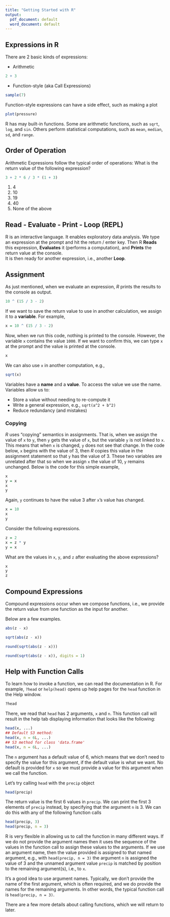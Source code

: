```yaml
---
title: "Getting Started with R"
output:
  pdf_document: default
  word_document: default
---
```



## Expressions in R

There are 2 basic kinds of expressions:

* Arithmetic

```r
2 + 3
```

* Function-style (aka Call Expressions)

```r
sample(7)
```

Function-style expressions can have a side effect, 
such as making a plot

```r
plot(pressure)
```

R has may built-in functions. Some are arithmetic functions, such as `sqrt`, `log`, and `sin`.  Others perform statistical computations, such as `mean`, `median`, `sd`, and `range`.

## Order of Operation

Arithmetic Expressions follow the typical order of operations:
What is the return value of the following expression?
```r
3 + 2 * 6 / 3 * (1 + 3)
```

1. 4
2. 10
3. 19
4. 40
5. None of the above

## Read - Evaluate - Print - Loop (REPL)

R is an interactive language. It enables exploratory data analysis. 
We type an expression at the prompt and hit the return / enter key. 
Then R **Reads** this expression, **Evaluates** it (performs a computation), and **Prints** the return value at the console.  
It is then ready for another expression, i.e., another **Loop**.


## Assignment

As just mentioned, when we evaluate an expression, *R* prints the results to the console as output.

```r
10 ^ (15 / 3 - 2)
```

If we want to save the return value to use in another calculation, we assign it to a **variable**. For example,

```r
x = 10 ^ (15 / 3 - 2)
```

Now, when we run this code, nothing is printed to the console. However, the variable `x` contains the value `1000`.  If we want to confirm this, we can type `x` at the prompt and the value is printed at the console.

```r
x
```

We can also use `x` in another computation, e.g.,

```r
sqrt(x)
```

Variables have a **name** and a **value**.
To access the value we use the name.
Variables allow us to:

* Store a value without needing to re-compute it
* Write a general expression, e.g., `sqrt(a^2 + b^2)`
* Reduce redundancy (and mistakes)

### Copying

*R* uses "copying" semantics in assignments. 
That is, when we assign the value of `x` to `y`, 
then `y` gets the value of `x`, but the variable
`y` is not linked to `x`. 
This means that when `x` is changed, `y` does not see that change. 
In the code below, `x` begins with the value of 3, then *R* copies this value in the assignment statement so that `y` has the value of 3. These two variables are unrelated after that so when we
assign `x` the value of 10, `y` remains unchanged. Below is the code for this simple example,
```r
x
y = x
x
y
```
Again, `y` continues to have the value 3 after `x`'s value has changed.

```r
x = 10
x
y
```


Consider the following expressions.
```r
z = 2
x = z * y
y = x
```

What are the values in `x`, `y`, and `z` after evaluating the above expressions?
```r
x
y
z
```

## Compound Expressions

Compound expressions occur when we compose functions, i.e., we provide the return value from one function as the input for another.

Below are a few examples.
```r
abs(z - x)

sqrt(abs(z - x))

round(sqrt(abs(z - x)))

round(sqrt(abs(z - x)), digits = 1)
```


## Help with Function Calls

To learn how to invoke a function, we can read the documentation in R. 
For example, `?head` or `help(head)` opens up help pages for the `head` function in the Help window.

```r
?head
```

There, we read that `head` has 2 arguments, `x`  and `n`. This function call will result in the help tab displaying information that looks like the following:

```r
head(x, ...)
## Default S3 method:
head(x, n = 6L, ...)
## S3 method for class 'data.frame'
head(x, n = 6L, ...)
```

The `n` argument has a default value of 6, which means that we don't need to specify the value for this argument, if the default value
is what we want.  No default is provided for `x` so we must provide a value for this argument when we call the function. 

 
Let's try calling `head` with the `precip` object

```r
head(precip)
```

The return value is the first 6 values in `precip`. 
We can print the first 3 elements of `precip` instead, by specifying that the argument `n` is 3. We can do this with any of the
following function calls

```r
head(precip, 3)
head(precip, n = 3)
```

R is very flexible in allowing us to call the function in many different ways. If we do not provide the argument names then it uses the sequence of the values in the function call to assign these values to the arguments.  If we use an argument name, then the value provided
is assigned to that named argument, e.g., with `head(precip, n = 3)` 
the argument `n` is assigned the value of 3 and the unnamed argument value `precip` is matched by position to the remaining argument(s), i.e., to `x`.  

It's a good idea to use argument names. Typically, we don't provide
the name of the first argument, which is often required, and we do provide the names for the remaining arguments. In other words, the typical function call is `head(precip, n = 3)`.

There are a few more details about calling functions, which we will return to later.




